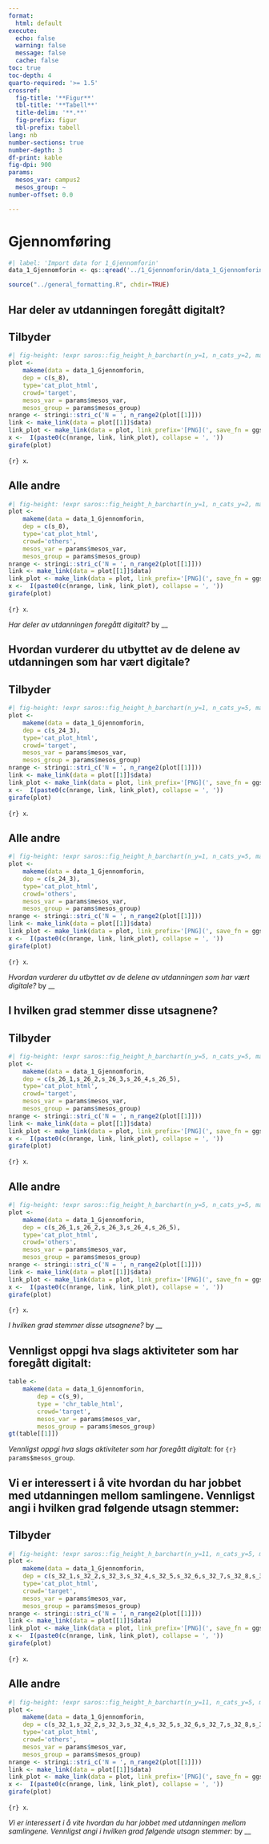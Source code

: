 ```yaml
---
format:
  html: default
execute:
  echo: false
  warning: false
  message: false
  cache: false
toc: true
toc-depth: 4
quarto-required: '>= 1.5'
crossref:
  fig-title: '**Figur**'
  tbl-title: '**Tabell**'
  title-delim: '**.**'
  fig-prefix: figur
  tbl-prefix: tabell
lang: nb
number-sections: true
number-depth: 3
df-print: kable
fig-dpi: 900
params:
  mesos_var: campus2
  mesos_group: ~
number-offset: 0.0

---
```

# Gjennomføring
```r
#| label: 'Import data for 1_Gjennomforin'
data_1_Gjennomforin <- qs::qread('../1_Gjennomforin/data_1_Gjennomforin.qs')
```
```r
source("../general_formatting.R", chdir=TRUE)
```

## Har deler av utdanningen foregått digitalt?{#sec-Har-deler-av-utdanningen-foregatt-digitalt--14}


::: {.panel-tabset}

## Tilbyder

::: {#fig-gjennomforing-s-8-fct-cat-plot-html-target}

```r
#| fig-height: !expr saros::fig_height_h_barchart(n_y=1, n_cats_y=2, max_chars_cats_y=3, multiplier_per_plot=.5)
plot <-
	makeme(data = data_1_Gjennomforin,
	dep = c(s_8),
	type='cat_plot_html',
	crowd='target',
	mesos_var = params$mesos_var,
	mesos_group = params$mesos_group)
nrange <- stringi::stri_c('N = ', n_range2(plot[[1]]))
link <- make_link(data = plot[[1]]$data)
link_plot <- make_link(data = plot, link_prefix='[PNG](', save_fn = ggsaver, file_suffix = '.png')
x <-  I(paste0(c(nrange, link, link_plot), collapse = ', '))
girafe(plot)
```

`{r} x`.

:::


## Alle andre

::: {#fig-gjennomforing-s-8-fct-cat-plot-html-others}

```r
#| fig-height: !expr saros::fig_height_h_barchart(n_y=1, n_cats_y=2, max_chars_cats_y=3, multiplier_per_plot=.5)
plot <-
	makeme(data = data_1_Gjennomforin,
	dep = c(s_8),
	type='cat_plot_html',
	crowd='others',
	mesos_var = params$mesos_var,
	mesos_group = params$mesos_group)
nrange <- stringi::stri_c('N = ', n_range2(plot[[1]]))
link <- make_link(data = plot[[1]]$data)
link_plot <- make_link(data = plot, link_prefix='[PNG](', save_fn = ggsaver, file_suffix = '.png')
x <-  I(paste0(c(nrange, link, link_plot), collapse = ', '))
girafe(plot)
```

`{r} x`.

:::

_Har deler av utdanningen foregått digitalt?_ by __

:::


## Hvordan vurderer du utbyttet av de delene av utdanningen som har vært digitale?{#sec-Hvordan-vurderer-du-utbyttet-av-de-delene-av-utdanningen-som-har-vart-digitale--61}


::: {.panel-tabset}

## Tilbyder

::: {#fig-gjennomforing-s-24-3-fct-cat-plot-html-target}

```r
#| fig-height: !expr saros::fig_height_h_barchart(n_y=1, n_cats_y=5, max_chars_cats_y=15, multiplier_per_plot=.2)
plot <-
	makeme(data = data_1_Gjennomforin,
	dep = c(s_24_3),
	type='cat_plot_html',
	crowd='target',
	mesos_var = params$mesos_var,
	mesos_group = params$mesos_group)
nrange <- stringi::stri_c('N = ', n_range2(plot[[1]]))
link <- make_link(data = plot[[1]]$data)
link_plot <- make_link(data = plot, link_prefix='[PNG](', save_fn = ggsaver, file_suffix = '.png')
x <-  I(paste0(c(nrange, link, link_plot), collapse = ', '))
girafe(plot)
```

`{r} x`.

:::


## Alle andre

::: {#fig-gjennomforing-s-24-3-fct-cat-plot-html-others}

```r
#| fig-height: !expr saros::fig_height_h_barchart(n_y=1, n_cats_y=5, max_chars_cats_y=15, multiplier_per_plot=.2)
plot <-
	makeme(data = data_1_Gjennomforin,
	dep = c(s_24_3),
	type='cat_plot_html',
	crowd='others',
	mesos_var = params$mesos_var,
	mesos_group = params$mesos_group)
nrange <- stringi::stri_c('N = ', n_range2(plot[[1]]))
link <- make_link(data = plot[[1]]$data)
link_plot <- make_link(data = plot, link_prefix='[PNG](', save_fn = ggsaver, file_suffix = '.png')
x <-  I(paste0(c(nrange, link, link_plot), collapse = ', '))
girafe(plot)
```

`{r} x`.

:::

_Hvordan vurderer du utbyttet av de delene av utdanningen som har vært digitale?_ by __

:::


## I hvilken grad stemmer disse utsagnene?{#sec-I-hvilken-grad-stemmer-disse-utsagnene--05}


::: {.panel-tabset}

## Tilbyder

::: {#fig-gjennomforing-s-26-fct-cat-plot-html-target}

```r
#| fig-height: !expr saros::fig_height_h_barchart(n_y=5, n_cats_y=5, max_chars_cats_y=18)
plot <-
	makeme(data = data_1_Gjennomforin,
	dep = c(s_26_1,s_26_2,s_26_3,s_26_4,s_26_5),
	type='cat_plot_html',
	crowd='target',
	mesos_var = params$mesos_var,
	mesos_group = params$mesos_group)
nrange <- stringi::stri_c('N = ', n_range2(plot[[1]]))
link <- make_link(data = plot[[1]]$data)
link_plot <- make_link(data = plot, link_prefix='[PNG](', save_fn = ggsaver, file_suffix = '.png')
x <-  I(paste0(c(nrange, link, link_plot), collapse = ', '))
girafe(plot)
```

`{r} x`.

:::


## Alle andre

::: {#fig-gjennomforing-s-26-fct-cat-plot-html-others}

```r
#| fig-height: !expr saros::fig_height_h_barchart(n_y=5, n_cats_y=5, max_chars_cats_y=18)
plot <-
	makeme(data = data_1_Gjennomforin,
	dep = c(s_26_1,s_26_2,s_26_3,s_26_4,s_26_5),
	type='cat_plot_html',
	crowd='others',
	mesos_var = params$mesos_var,
	mesos_group = params$mesos_group)
nrange <- stringi::stri_c('N = ', n_range2(plot[[1]]))
link <- make_link(data = plot[[1]]$data)
link_plot <- make_link(data = plot, link_prefix='[PNG](', save_fn = ggsaver, file_suffix = '.png')
x <-  I(paste0(c(nrange, link, link_plot), collapse = ', '))
girafe(plot)
```

`{r} x`.

:::

_I hvilken grad stemmer disse utsagnene?_ by __

:::


## Vennligst oppgi hva slags aktiviteter som har foregått digitalt:{#sec-Vennligst-oppgi-hva-slags-aktiviteter-som-har-foregatt-digitalt--10}


::: {#tbl-gjennomforing-s-9-chr-chr-table-target}

```r
table <-
	makeme(data = data_1_Gjennomforin,
		dep = c(s_9),
		type = 'chr_table_html',
		crowd='target',
		mesos_var = params$mesos_var,
		mesos_group = params$mesos_group)
gt(table[[1]])
```

_Vennligst oppgi hva slags aktiviteter som har foregått digitalt:_ for `{r} params$mesos_group`.

:::


## Vi er interessert i å vite hvordan du har jobbet med utdanningen mellom samlingene. Vennligst angi i hvilken grad følgende utsagn stemmer:{#sec-Vi-er-interessert-i-a-vite-hvordan-du-har-jobbet-med-utdanningen-mellom-samlingene-Vennligst-angi-i-hvilken-grad-folgende-utsagn-stemmer--91}


::: {.panel-tabset}

## Tilbyder

::: {#fig-gjennomforing-s-32-fct-cat-plot-html-target}

```r
#| fig-height: !expr saros::fig_height_h_barchart(n_y=11, n_cats_y=5, max_chars_cats_y=18, multiplier_per_plot=6)
plot <-
	makeme(data = data_1_Gjennomforin,
	dep = c(s_32_1,s_32_2,s_32_3,s_32_4,s_32_5,s_32_6,s_32_7,s_32_8,s_32_9,s_32_10,s_32_11),
	type='cat_plot_html',
	crowd='target',
	mesos_var = params$mesos_var,
	mesos_group = params$mesos_group)
nrange <- stringi::stri_c('N = ', n_range2(plot[[1]]))
link <- make_link(data = plot[[1]]$data)
link_plot <- make_link(data = plot, link_prefix='[PNG](', save_fn = ggsaver, file_suffix = '.png')
x <-  I(paste0(c(nrange, link, link_plot), collapse = ', '))
girafe(plot)
```

`{r} x`.

:::


## Alle andre

::: {#fig-gjennomforing-s-32-fct-cat-plot-html-others}

```r
#| fig-height: !expr saros::fig_height_h_barchart(n_y=11, n_cats_y=5, max_chars_cats_y=18, multiplier_per_plot=6)
plot <-
	makeme(data = data_1_Gjennomforin,
	dep = c(s_32_1,s_32_2,s_32_3,s_32_4,s_32_5,s_32_6,s_32_7,s_32_8,s_32_9,s_32_10,s_32_11),
	type='cat_plot_html',
	crowd='others',
	mesos_var = params$mesos_var,
	mesos_group = params$mesos_group)
nrange <- stringi::stri_c('N = ', n_range2(plot[[1]]))
link <- make_link(data = plot[[1]]$data)
link_plot <- make_link(data = plot, link_prefix='[PNG](', save_fn = ggsaver, file_suffix = '.png')
x <-  I(paste0(c(nrange, link, link_plot), collapse = ', '))
girafe(plot)
```

`{r} x`.

:::

_Vi er interessert i å vite hvordan du har jobbet med utdanningen mellom samlingene. Vennligst angi i hvilken grad følgende utsagn stemmer:_ by __

:::
